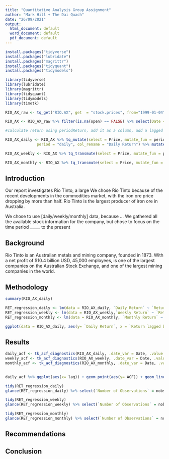```yaml
---
title: "Quantitative Analysis Group Assignment"
author: "Mark Hill + The Dai Quach"
date: "26/09/2021"
output:
  html_document: default
  word_document: default
  pdf_document: default
---
```


```r
install.packages("tidyverse")
install.packages("lubridate")
install.packages("magrittr")
install.packages("tidyquant")
install.packages("tidymodels")


```

```r
library(tidyverse)
library(lubridate)
library(magrittr)
library(tidyquant)
library(tidymodels)
library(timetk)
```

```r

RIO_AX_raw <- tq_get("RIO.AX", get  = "stock.prices", from="1999-01-04")

RIO_AX <- RIO_AX_raw %>% filter(is.na(open) == FALSE) %>% select(Date = date, Price = open)


```

```r
#calculate return using periodReturn, add it as a column, add a lagged column

RIO_AX_daily <- RIO_AX %>% tq_mutate(select = Price, mutate_fun = periodReturn,
              period = "daily", col_rename = "Daily Return") %>% mutate(`Return lagged by 1 day` = lag(`Daily Return`)) 

RIO_AX_weekly <- RIO_AX %>% tq_transmute(select = Price, mutate_fun = periodReturn, period = "weekly", col_rename = "Weekly Return" ) %>% left_join(RIO_AX) %>% relocate(Price, .after = Date )  %>% mutate(`Return lagged by 1 week` = lag(`Weekly Return`))

RIO_AX_monthly <- RIO_AX %>% tq_transmute(select = Price, mutate_fun = periodReturn, period = "monthly", col_rename = "Monthly Return" ) %>% left_join(RIO_AX) %>% relocate(Price, .after = Date ) %>% mutate(`Return lagged by 1 month` = lag(`Monthly Return`))
```


## Introduction
Our report investigates Rio Tinto, a large  We chose Rio Tinto because of the recent developments in the commodities market, with the iron ore price dropping by more than half. Rio Tinto is the largest producer of iron ore in Australia.

We chose to use [daily/weekly/monthly] data, because ...
We gathered all the available stock information for the company, but chose to focus on the time period _____ to the present

## Background
Rio Tinto is an Austrailan metals and mining company, founded in 1873. With a net profit of $10.4 billion USD, 45,000 employees, is one of the largest companies on the Australian Stock Exchange, and one of the largest mining companies in the world. 

## Methodology

```r
summary(RIO_AX_daily)
```

```r
RET_regression_daily <- lm(data = RIO_AX_daily, `Daily Return` ~ `Return lagged by 1 day`)
RET_regression_weekly <- lm(data = RIO_AX_weekly,`Weekly Return` ~ `Return lagged by 1 day`)
RET_regression_monthly <- lm(data = RIO_AX_monthly, `Monthly Return` ~ `Return lagged by 1 day`)
```


```r
ggplot(data = RIO_AX_daily, aes(y= `Daily Return`, x = `Return lagged by 1 day`)) + geom_line() + ggtitle("Return on Rio Tinto shares, vs. Return of Previous Day") + theme(plot.title = element_text(hjust = 0.5))
```


## Results
```r

daily_acf <- tk_acf_diagnostics(RIO_AX_daily, .date_var = Date, .value = `Daily Return`)
weekly_acf <- tk_acf_diagnostics(RIO_AX_weekly, .date_var = Date, .value = `Weekly Return`)
monthly_acf <- tk_acf_diagnostics(RIO_AX_monthly, .date_var = Date, .value = `Monthly Return`)
  
```

```r
daily_acf %>% ggplot(aes(x= lag)) + geom_point(aes(y= ACF)) + geom_line(aes(y= .white_noise_upper)) + geom_line(aes(y= .white_noise_lower)) 
```




```r
tidy(RET_regression_daily)
glance(RET_regression_daily) %>% select(`Number of Observations` = nobs, `Adjusted R Squared` = adj.r.squared)

tidy(RET_regression_weekly)
glance(RET_regression_weekly) %>% select(`Number of Observations` = nobs, `Adjusted R Squared` = adj.r.squared)

tidy(RET_regression_monthly)
glance(RET_regression_monthly) %>% select(`Number of Observations` = nobs, `Adjusted R Squared` = adj.r.squared)

```

## Recommendations

## Conclusion